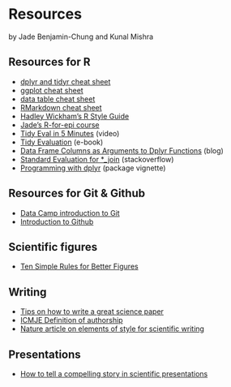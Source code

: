 # Resources

by Jade Benjamin-Chung and Kunal Mishra

## Resources for R

- [dplyr and tidyr cheat sheet](https://www.rstudio.com/wp-content/uploads/2015/02/data-wrangling-cheatsheet.pdf)
- [ggplot cheat sheet](https://www.rstudio.com/wp-content/uploads/2015/03/ggplot2-cheatsheet.pdf)
- [data table cheat sheet](https://s3.amazonaws.com/assets.datacamp.com/blog_assets/datatable_Cheat_Sheet_R.pdf)
- [RMarkdown cheat sheet](https://www.rstudio.com/wp-content/uploads/2015/02/rmarkdown-cheatsheet.pdf)
- [Hadley Wickham's R Style Guide](http://adv-r.had.co.nz/Style.html)
- [Jade's R-for-epi course](https://ucb-epi-r.github.io)
- [Tidy Eval in 5 Minutes](https://www.youtube.com/watch?v=nERXS3ssntw) (video)
- [Tidy Evaluation](https://tidyeval.tidyverse.org/index.html) (e-book)
- [Data Frame Columns as Arguments to Dplyr Functions](https://www.brodrigues.co/blog/2016-07-18-data-frame-columns-as-arguments-to-dplyr-functions/) (blog)
- [Standard Evaluation for *_join](https://stackoverflow.com/questions/28125816/r-standard-evaluation-for-join-dplyr) (stackoverflow)
- [Programming with dplyr](https://dplyr.tidyverse.org/articles/programming.html) (package vignette)

## Resources for Git & Github
- [Data Camp introduction to Git](https://www.datacamp.com/courses/introduction-to-git-for-data-science)
- [Introduction to Github](https://lab.github.com/githubtraining/introduction-to-github)

## Scientific figures
- [Ten Simple Rules for Better Figures](https://journals.plos.org/ploscompbiol/article?id=10.1371/journal.pcbi.1003833)

## Writing

- [Tips on how to write a great science paper](https://www.nature.com/articles/d41586-019-02918-5)
- [ICMJE Definition of authorship](http://www.icmje.org/recommendations/browse/roles-and-responsibilities/defining-the-role-of-authors-and-contributors.html)
- [Nature article on elements of style for scientific writing](https://www.nature.com/articles/nphys724)

## Presentations

- [How to tell a compelling story in scientific presentations](https://www.nature.com/articles/d41586-021-03603-2)
